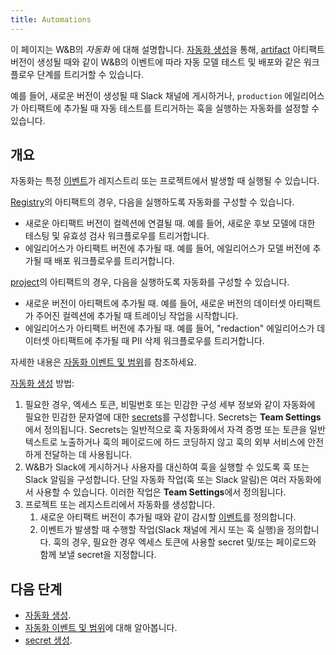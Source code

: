 ```yaml
---
title: Automations
---
```



<Info>
<EnterpriseCloudOnly/>
</Info>

이 페이지는 W&B의 _자동화_ 에 대해 설명합니다. [자동화 생성](/ko/models/core/automations/create-automations/)을 통해, [artifact](/ko/models/artifacts/) 아티팩트 버전이 생성될 때와 같이 W&B의 이벤트에 따라 자동 모델 테스트 및 배포와 같은 워크플로우 단계를 트리거할 수 있습니다.

예를 들어, 새로운 버전이 생성될 때 Slack 채널에 게시하거나, `production` 에일리어스가 아티팩트에 추가될 때 자동 테스트를 트리거하는 훅을 실행하는 자동화를 설정할 수 있습니다.

## 개요
자동화는 특정 [이벤트](/ko/models/core/automations/automation-events/)가 레지스트리 또는 프로젝트에서 발생할 때 실행될 수 있습니다.

[Registry](/ko/models/core/registry/)의 아티팩트의 경우, 다음을 실행하도록 자동화를 구성할 수 있습니다.
- 새로운 아티팩트 버전이 컬렉션에 연결될 때. 예를 들어, 새로운 후보 모델에 대한 테스팅 및 유효성 검사 워크플로우를 트리거합니다.
- 에일리어스가 아티팩트 버전에 추가될 때. 예를 들어, 에일리어스가 모델 버전에 추가될 때 배포 워크플로우를 트리거합니다.

[project](/ko/models/track/project-page/)의 아티팩트의 경우, 다음을 실행하도록 자동화를 구성할 수 있습니다.
- 새로운 버전이 아티팩트에 추가될 때. 예를 들어, 새로운 버전의 데이터셋 아티팩트가 주어진 컬렉션에 추가될 때 트레이닝 작업을 시작합니다.
- 에일리어스가 아티팩트 버전에 추가될 때. 예를 들어, "redaction" 에일리어스가 데이터셋 아티팩트에 추가될 때 PII 삭제 워크플로우를 트리거합니다.

자세한 내용은 [자동화 이벤트 및 범위](/ko/models/core/automations/automation-events/)를 참조하세요.

[자동화 생성](/ko/models/core/automations/create-automations/) 방법:

1. 필요한 경우, 엑세스 토큰, 비밀번호 또는 민감한 구성 세부 정보와 같이 자동화에 필요한 민감한 문자열에 대한 [secrets](/ko/platform/secrets/)를 구성합니다. Secrets는 **Team Settings**에서 정의됩니다. Secrets는 일반적으로 훅 자동화에서 자격 증명 또는 토큰을 일반 텍스트로 노출하거나 훅의 페이로드에 하드 코딩하지 않고 훅의 외부 서비스에 안전하게 전달하는 데 사용됩니다.
1. W&B가 Slack에 게시하거나 사용자를 대신하여 훅을 실행할 수 있도록 훅 또는 Slack 알림을 구성합니다. 단일 자동화 작업(훅 또는 Slack 알림)은 여러 자동화에서 사용할 수 있습니다. 이러한 작업은 **Team Settings**에서 정의됩니다.
1. 프로젝트 또는 레지스트리에서 자동화를 생성합니다.
    1. 새로운 아티팩트 버전이 추가될 때와 같이 감시할 [이벤트](#automation-events)를 정의합니다.
    1. 이벤트가 발생할 때 수행할 작업(Slack 채널에 게시 또는 훅 실행)을 정의합니다. 훅의 경우, 필요한 경우 엑세스 토큰에 사용할 secret 및/또는 페이로드와 함께 보낼 secret을 지정합니다.

## 다음 단계
- [자동화 생성](/ko/models/core/automations/create-automations/).
- [자동화 이벤트 및 범위](/ko/models/core/automations/automation-events/)에 대해 알아봅니다.
- [secret 생성](/ko/platform/secrets/).
